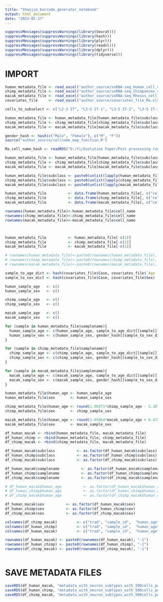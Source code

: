 ```yaml
---
title: "Shaojie_barcode_generator_notebook"
output: html_document
date: "2023-05-27"
---
```


```r
suppressMessages(suppressWarnings(library(Seurat)))
suppressMessages(suppressWarnings(library(hash)))
suppressMessages(suppressWarnings(library(plyr)))
suppressMessages(suppressWarnings(library(readxl)))
suppressMessages(suppressWarnings(library(dplyr)))
suppressMessages(suppressWarnings(library(tidyverse)))
```

# IMPORT 

```r
human_metadata_file <- read_excel("author_source/snRNA-seq_Human_cell_meta.xlsx")
chimp_metadata_file <- read_excel("author_source/snRNA-seq_Chimpanzee_cell_meta.xlsx")
macak_metadata_file <- read_excel("author_source/snRNA-seq_Rhesus_cell_meta.xlsx")
covariates_file     <- read_excel("author_source/covariates_file_Ma.xlsx", skip = 1)

cells_to_subselect <- c("L2-3 IT", "L3-5 IT-1", "L3-5 IT-2", "L3-5 IT-3", "SST", "VIP")

human_metadata_file <- human_metadata_file[human_metadata_file$subclass %in% cells_to_subselect, ]
chimp_metadata_file <- chimp_metadata_file[chimp_metadata_file$subclass %in% cells_to_subselect, ]
macak_metadata_file <- macak_metadata_file[macak_metadata_file$subclass %in% cells_to_subselect, ]

gender_hash <- hash(c("Male", "Female"), c("M", "F"))
source("author_source/cellname_map_function.R")
```

```r

Ma_cell_name_hash <- readRDS("D:/Yi/Evolution Paper/Post processing runs/Metadata generator files/Ma et. al/Ma_cell_name_hash.rds")

human_metadata_file <- human_metadata_file[human_metadata_file$subclass %in% hash::keys(Ma_cell_name_hash),]
chimp_metadata_file <- chimp_metadata_file[chimp_metadata_file$subclass %in% hash::keys(Ma_cell_name_hash),]
macak_metadata_file <- macak_metadata_file[macak_metadata_file$subclass %in% hash::keys(Ma_cell_name_hash),]

human_metadata_file$subclass <- paste0(unlist(lapply(human_metadata_file$subclass, major_cells, Ma_cell_name_hash)), "_#human")
chimp_metadata_file$subclass <- paste0(unlist(lapply(chimp_metadata_file$subclass, major_cells, Ma_cell_name_hash)), "_#chimp")
macak_metadata_file$subclass <- paste0(unlist(lapply(macak_metadata_file$subclass, major_cells, Ma_cell_name_hash)), "_#macaque")

human_metadata_file          <- data.frame(human_metadata_file[, c("cell_name", "subclass", "samplename")])
chimp_metadata_file          <- data.frame(chimp_metadata_file[, c("cell_name", "subclass", "samplename")])
macak_metadata_file          <- data.frame(macak_metadata_file[, c("cell_name", "subclass", "samplename")])

rownames(human_metadata_file)<-human_metadata_file$cell_name
rownames(chimp_metadata_file)<-chimp_metadata_file$cell_name
rownames(macak_metadata_file)<-macak_metadata_file$cell_name



human_metadata_file          <- human_metadata_file[-c(1)]
chimp_metadata_file          <- chimp_metadata_file[-c(1)]
macak_metadata_file          <- macak_metadata_file[-c(1)]

# rownames(human_metadata_file)<-paste0(rownames(human_metadata_file), "H")
# rownames(chimp_metadata_file)<-paste0(rownames(chimp_metadata_file), "C")
# rownames(macak_metadata_file)<-paste0(rownames(macak_metadata_file), "M")

sample_to_age_dict <- hash(covariates_file$Case, covariates_file$`Age (Y)`)
sample_to_sex_dict <- hash(covariates_file$Case, covariates_file$Sex)

human_sample_age   <- c()
human_sample_sex   <- c()

chimp_sample_age   <- c()
chimp_sample_sex   <- c()

macak_sample_age   <- c()
macak_sample_sex   <- c()

for (sample in human_metadata_file$samplename){
  human_sample_age <- c(human_sample_age, sample_to_age_dict[[sample]])
  human_sample_sex <- c(human_sample_sex, gender_hash[[sample_to_sex_dict[[sample]]]])
}

for (sample in chimp_metadata_file$samplename){
  chimp_sample_age <- c(chimp_sample_age, sample_to_age_dict[[sample]])
  chimp_sample_sex <- c(chimp_sample_sex, gender_hash[[sample_to_sex_dict[[sample]]]])
}

for (sample in macak_metadata_file$samplename){
  macak_sample_age <- c(macak_sample_age, sample_to_age_dict[[sample]])
  macak_sample_sex <- c(macak_sample_sex, gender_hash[[sample_to_sex_dict[[sample]]]])
}

human_metadata_file$human_age <- human_sample_age
human_metadata_file$sex       <- human_sample_sex

chimp_metadata_file$human_age <- round(2.06871*chimp_sample_age - 2.30729, 1)
chimp_metadata_file$sex       <- chimp_sample_sex

macak_metadata_file$human_age <- round(3.05864*macak_sample_age + 0.47236, 1)
macak_metadata_file$sex       <- macak_sample_sex

```

```r
df_human_macak <- rbind(human_metadata_file, macak_metadata_file)
df_human_chimp <- rbind(human_metadata_file, chimp_metadata_file)
df_chimp_macak <- rbind(chimp_metadata_file, macak_metadata_file)

```


```r




df_human_macak$subclass          <- as.factor(df_human_macak$subclass)
df_human_chimp$subclass          <- as.factor(df_human_chimp$subclass)
df_chimp_macak$subclass          <- as.factor(df_chimp_macak$subclass)

df_human_macak$samplename          <- as.factor(df_human_macak$samplename)
df_human_chimp$samplename          <- as.factor(df_human_chimp$samplename)
df_chimp_macak$samplename          <- as.factor(df_chimp_macak$samplename)

# df_human_macak$human_age          <- as.factor(df_human_macak$human_age)
# df_human_chimp$human_age          <- as.factor(df_human_chimp$human_age)
# df_chimp_macak$human_age          <- as.factor(df_chimp_macak$human_age)

df_human_macak$sex          <- as.factor(df_human_macak$sex)
df_human_chimp$sex          <- as.factor(df_human_chimp$sex)
df_chimp_macak$sex          <- as.factor(df_chimp_macak$sex)

colnames(df_chimp_macak)         <- c("trad", "sample_id",  "human_age",  "sex")
colnames(df_human_chimp)         <- c("trad", "sample_id",  "human_age",  "sex")
colnames(df_human_macak)         <- c("trad", "sample_id",  "human_age",  "sex")

rownames(df_human_macak) <- paste0(rownames(df_human_macak), "-1")
rownames(df_human_chimp) <- paste0(rownames(df_human_chimp), "-1")
rownames(df_chimp_macak) <- paste0(rownames(df_chimp_macak), "-1")
```


```r

```


# SAVE METADATA FILES

```r
saveRDS(df_human_macak, "metadata_with_neuron_subtypes_with_500cells_per_individual/df_human_macak.rds")
saveRDS(df_human_chimp, "metadata_with_neuron_subtypes_with_500cells_per_individual/df_human_chimp.rds")
saveRDS(df_chimp_macak, "metadata_with_neuron_subtypes_with_500cells_per_individual/df_chimp_macak.rds")
```

